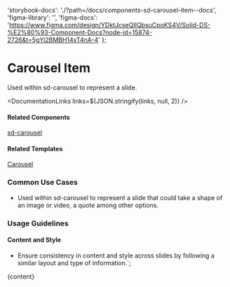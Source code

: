 

  'storybook-docs': './?path=/docs/components-sd-carousel-item--docs',
  'figma-library': '',
  'figma-docs':
    'https://www.figma.com/design/YDktJcseQIIQbsuCpoKS4V/Solid-DS-%E2%80%93-Component-Docs?node-id=15874-2726&t=5gYi2BMBH14xT4nA-4'
};

# Carousel Item

Used within sd-carousel to represent a slide.

<DefaultStory />

<DocumentationLinks links=${JSON.stringify(links, null, 2)} />

#### Related Components

[sd-carousel](./?path=/docs/components-sd-carousel--docs)

#### Related Templates

[Carousel](./?path=/docs/templates-carousel--docs)

### Common Use Cases

- Used within sd-carousel to represent a slide that could take a shape of an image or video, a quote among other options.

### Usage Guidelines

#### Content and Style

- Ensure consistency in content and style across slides by following a similar layout and type of information.`;

<Meta title="Components/sd-carousel-item/Overview" />

<OverviewFormatter story={SdCarouselItemStories.Default}>{content}</OverviewFormatter>
